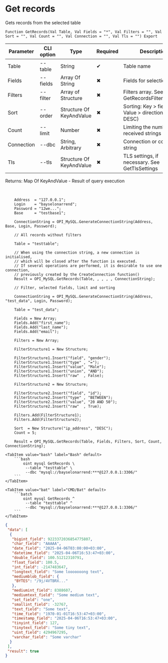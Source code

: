 ﻿---
sidebar_position: 8
description: Get records and other functions to work with MySQL in the Open Integration Package, a free open-source integration library for 1C:Enterprise 8, OneScript and CLI
keywords: [1C, 1С, 1С:Enterprise, 1С:Enterprise 8.3, API, Integration, Services, Exchange, OneScript, CLI, MySQL]
---


# Get records
 Gets records from the selected table



`Function GetRecords(Val Table, Val Fields = "*", Val Filters = "", Val Sort = "", Val Count = "", Val Connection = "", Val Tls = "") Export`

  | Parameter | CLI option | Type | Required | Description |
  |-|-|-|-|-|
  | Table | --table | String | &#x2714; | Table name |
  | Fields | --fields | Array Of String | &#x2716; | Fields for selection |
  | Filters | --filter | Array of Structure | &#x2716; | Filters array. See GetRecordsFilterStrucutre |
  | Sort | --order | Structure Of KeyAndValue | &#x2716; | Sorting: Key > field name, Value > direction (ASC, DESC) |
  | Count | --limit | Number | &#x2716; | Limiting the number of received strings |
  | Connection | --dbc | String, Arbitrary | &#x2716; | Connection or connection string |
  | Tls | --tls | Structure Of KeyAndValue | &#x2716; | TLS settings, if necessary. See GetTlsSettings |

  
  Returns:  Map Of KeyAndValue - Result of query execution

<br/>




```bsl title="1C:Enterprise/OneScript code example"
    Address  = "127.0.0.1";
    Login    = "bayselonarrend";
    Password = "12we...";
    Base     = "testbase1";

    ConnectionString = OPI_MySQL.GenerateConnectionString(Address, Base, Login, Password);

    // All records without filters

    Table = "testtable";

    // When using the connection string, a new connection is initialised,
    // which will be closed after the function is executed.
    // If several operations are performed, it is desirable to use one connection,
    // previously created by the CreateConnection function()
    Result = OPI_MySQL.GetRecords(Table, , , , , ConnectionString);

    // Filter, selected fields, limit and sorting

    ConnectionString = OPI_MySQL.GenerateConnectionString(Address, "test_data", Login, Password);

    Table = "test_data";

    Fields = New Array;
    Fields.Add("first_name");
    Fields.Add("last_name");
    Fields.Add("email");

    Filters = New Array;

    FilterStructure1 = New Structure;

    FilterStructure1.Insert("field", "gender");
    FilterStructure1.Insert("type" , "=");
    FilterStructure1.Insert("value", "Male");
    FilterStructure1.Insert("union", "AND");
    FilterStructure1.Insert("raw"  , False);

    FilterStructure2 = New Structure;

    FilterStructure2.Insert("field", "id");
    FilterStructure2.Insert("type" , "BETWEEN");
    FilterStructure2.Insert("value", "20 AND 50");
    FilterStructure2.Insert("raw"  , True);

    Filters.Add(FilterStructure1);
    Filters.Add(FilterStructure2);

    Sort  = New Structure("ip_address", "DESC");
    Count = 5;

    Result = OPI_MySQL.GetRecords(Table, Fields, Filters, Sort, Count, ConnectionString);
```
 

 <Tabs>
  
    <TabItem value="bash" label="Bash" default>
        ```bash
            oint mysql GetRecords \
             --table "testtable" \
             --dbc "mysql://bayselonarrend:***@127.0.0.1:3306/"
        ```
    </TabItem>
  
    <TabItem value="bat" label="CMD/Bat" default>
        ```batch
            oint mysql GetRecords ^
             --table "testtable" ^
             --dbc "mysql://bayselonarrend:***@127.0.0.1:3306/"
        ```
    </TabItem>
</Tabs>


```json title="Result"
{
 "data": [
  {
   "bigint_field": 9223372036854775807,
   "char_field": "AAAAA",
   "date_field": "2025-04-06T03:00:00+03:00",
   "datetime_field": "2025-04-06T16:53:47+03:00",
   "double_field": 100.51212310791,
   "float_field": 100.5,
   "int_field": -2147483647,
   "longtext_field": "Some looooooong text",
   "mediumblob_field": {
    "BYTES": "/9j/4VTBRX..."
   },
   "mediumint_field": 8388607,
   "mediumtext_field": "Some medium text",
   "set_field": "one",
   "smallint_field": -32767,
   "text_field": "Some text",
   "time_field": "1970-01-01T16:53:47+03:00",
   "timestamp_field": "2025-04-06T16:53:47+03:00",
   "tinyint_field": 127,
   "tinytext_field": "Some tiny text",
   "uint_field": 4294967295,
   "varchar_field": "Some varchar"
  }
 ],
 "result": true
}
```

